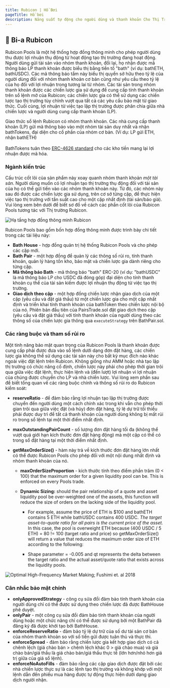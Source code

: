 ```yaml
---
title: Rubicon | Hồ Bơi
pageTitle: Hồ bơi
description: Năng suất tự động cho người dùng và thanh khoản Cho Thị Trường Rubicon
---
```


## 🌊 Bi-a Rubicon

Rubicon Pools là một hệ thống hợp đồng thông minh cho phép người dùng thu được lợi nhuận thụ động từ hoạt động tạo thị trường đang hoạt động. Người dùng gửi tài sản vào nhóm thanh khoản, đổi lại, họ nhận được mã thông báo LP thanh khoản được biểu thị bằng tiền tố "bath" (ví dụ: bathETH, bathUSDC). Các mã thông báo tắm này biểu thị quyền sở hữu theo tỷ lệ của người dùng đối với nhóm thanh khoản cơ bản cũng như yêu cầu theo tỷ lệ của họ đối với lợi nhuận trong tương lai từ nhóm. Các tài sản trong nhóm thanh khoản được các chiến lược gia sử dụng để cung cấp tính thanh khoản trên sổ lệnh mở của Rubicon; các chiến lược gia có thể sử dụng các chiến lược tạo thị trường tùy chỉnh vượt qua tất cả các yêu cầu bảo mật từ giao thức. Cuối cùng, lợi nhuận từ việc tạo lập thị trường được phân chia giữa nhà chiến lược và người dùng cung cấp thanh khoản (LP).

Giao thức sổ lệnh Rubicon có nhóm thanh khoản. Các nhà cung cấp thanh khoản (LP) gửi mã thông báo vào một nhóm tài sản duy nhất và nhận bathTokens, đại diện cho cổ phần của nhóm cơ bản. (Ví dụ: LP gửi ETH, nhận bathETH)\
\
BathTokens tuân theo [ERC-4626 standard](https://ethereum.org/en/developers/docs/standards/tokens/erc-4626/) cho các kho tiền mang lại lợi nhuận được mã hóa.

### Ngành kiến ​​​​trúc

Cấu trúc cốt lõi của sản phẩm này xoay quanh nhóm thanh khoản _một tài sản_. Người dùng muốn có lợi nhuận tạo thị trường thụ động đối với tài sản của họ có thể gửi tiền vào các nhóm thanh khoản này. Từ đó, các nhóm này sau đó được các chiến lược gia sử dụng, trên cơ sở từng cặp, để thực hiện việc tạo thị trường với tần suất cao cho một cặp nhất định (tài sản/báo giá). Vui lòng xem bên dưới để biết sơ đồ về cách các phần cốt lõi của Rubicon Pools tương tác với Thị trường Rubicon.

![Hạ tầng hợp đồng thông minh Rubicon](</assets/image(83).png>)

Rubicon Pools bao gồm bốn hợp đồng thông minh được trình bày chi tiết trong các tài liệu này:

- **Bath House** - hợp đồng quản trị hệ thống Rubicon Pools và cho phép các cặp mới.
- **Bath Pair** - một hợp đồng để quản lý các thông số rủi ro, tính thanh khoản, quản lý hàng tồn kho, bảo mật và chiến lược gia dành riêng cho từng cặp.
- **Mã thông báo Bath** - mã thông báo "bath" ERC-20 (ví dụ: "bathUSDC" là mã thông báo LP cho USDC đã đóng góp) đại diện cho tính thanh khoản cụ thể của tài sản kiếm được lợi nhuận thụ động từ việc tạo thị trường.
- **Giao dịch theo cặp** - một hợp đồng chiến lược nhận giao dịch của một cặp (yêu cầu và đặt giá thầu) từ một chiến lược gia cho một cặp nhất định và triển khai tính thanh khoản của bathToken theo chiến lược nội bộ của nó. Phiên bản đầu tiên của PairsTrade.sol đặt giao dịch theo cặp (yêu cầu và đặt giá thầu) với tính thanh khoản của người dùng theo các thông số của chiến lược gia thông qua `executeStrategy` trên BathPair.sol.

### Các ràng buộc và tham số rủi ro

Một tính năng bảo mật quan trọng của Rubicon Pools là thanh khoản được cung cấp phải được đưa vào sổ lệnh dưới dạng đơn đặt hàng, các chiến lược gia không thể sử dụng các tài sản này cho bất kỳ mục đích nào khác ngoài việc đặt lệnh trên Rubicon. Không giống như AMM hoặc nhà tạo lập thị trường có chức năng cố định, chiến lược này phải cho phép thời gian trôi qua giữa việc đặt lệnh, thực hiện lệnh và (đến lượt) lợi nhuận vì lợi nhuận của chúng được chuyển cho LP và nhà chiến lược. Vui lòng xem phần sau để biết tổng quan về các ràng buộc chính và thông số rủi ro do Rubicon kiểm soát:

- **reserveRatio** - để đảm bảo rằng lợi nhuận tạo lập thị trường được chuyển đến người dùng một cách chính xác trong khi vẫn cho phép thời gian trôi qua giữa việc đặt (và hủy) đơn đặt hàng, tỷ lệ dự trữ tối thiểu phải được duy trì để tất cả thanh khoản của người dùng không bị mất rủi ro trong sổ lệnh tại một thời điểm nhất định.
- **maxOutstandingPairCount** - số lượng đơn đặt hàng tối đa (không thể vượt quá giới hạn kích thước đơn đặt hàng động) mà một cặp có thể có trong sổ đặt hàng tại một thời điểm nhất định.
- **getMaxOrderSize()** - hàm này trả về kích thước đơn đặt hàng lớn nhất có thể được Rubicon Pools cho phép đối với một nội dung nhất định và nhóm thanh khoản của nó.

  - **maxOrderSizeProportion** - kích thước tính theo điểm phần trăm (0 < 100) that the maximum order for a given liquidity pool can be. This is enforced on every Pools trade.
  - **Dynamic Sizing:** should the pair relationship of a quote and asset liquidity pool be over-weighted one of the assets, this function will reduce the size of orders on the lacking side of the liquidity pool.

    - For example, assume the price of ETH is $100 and bathETH contains 5 ETH while bathUSDC contains 400 USDC. _The target asset-to-quote ratio for all pairs is the current price of the asset._ In this case, the pool is overweight ETH because (400 USDC / 5 ETH) = 80 != 100 (target ratio and price) so getMaxOrderSize() will return a value that reduces the maximum order size of ETH according to the following:

    - Shape parameter = -0.005 and qt represents the delta between the target ratio and the actual asset/quote ratio that exists across the liquidity pools.

![Optimal High-Frequency Market Making; Fushimi et. al 2018](</assets/image(32).png>)

### Cân nhắc bảo mật chính

- **onlyApprovedStrategy** - công cụ sửa đổi đảm bảo tính thanh khoản của người dùng chỉ có thể được sử dụng theo chiến lược đã được BathHouse phê duyệt.
- **onlyPair** - một công cụ sửa đổi đảm bảo tính thanh khoản của người dùng hoặc một chức năng chỉ có thể được sử dụng bởi một BathPair đã đăng ký đã được khởi tạo bởi BathHouse.
- **enforceReserveRatio** - đảm bảo tỷ lệ dự trữ của số dư tài sản cơ bản của nhóm thanh khoản so với số tiền gửi được tuân thủ và thực thi.
- **enforceSpread** - đảm bảo rằng chiến lược gia kết hợp giao dịch có cả chênh lệch (giá chào bán > chênh lệch khác 0 > giá chào mua) và giá chào bán/giá thầu là giá chào bán/giá thầu thực tế (lớn hơn/nhỏ hơn giá trị giữa của giá sổ lệnh).
- **enforceNoAutoFills** - đảm bảo rằng các cặp giao dịch được đặt bởi các nhà chiến lược thực sự là các lệnh tạo thị trường và không khớp với một lệnh dẫn đến phiếu mua hàng được tự động thực hiện dưới dạng giao dịch người nhận.